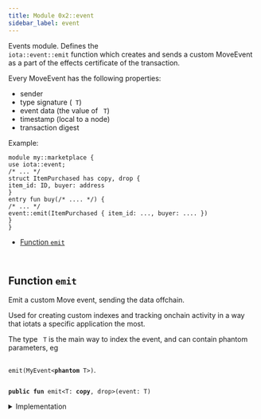 ```yaml
---
title: Module 0x2::event
sidebar_label: event
---
```


<Link id="0x2_event"/>
Events module. Defines the <code>
iota::event::emit</code> function which
creates and sends a custom MoveEvent as a part of the effects
certificate of the transaction.

Every MoveEvent has the following properties:
- sender
- type signature (<code>
T</code>)
- event data (the value of <code>
T</code>)
- timestamp (local to a node)
- transaction digest

Example:
```
module my::marketplace {
use iota::event;
/* ... */
struct ItemPurchased has copy, drop {
item_id: ID, buyer: address
}
entry fun buy(/* .... */) {
/* ... */
event::emit(ItemPurchased { item_id: ..., buyer: .... })
}
}
```


-  [Function `emit`](#0x2_event_emit)


<pre><code>
</code></pre>



<Link id="0x2_event_emit"></Link>

## Function `emit`

Emit a custom Move event, sending the data offchain.

Used for creating custom indexes and tracking onchain
activity in a way that iotats a specific application the most.

The type <code>
T</code> is the main way to index the event, and can contain
phantom parameters, eg <code>
<Link to="../iota-framework/event#0x2_event_emit">emit</Link>(MyEvent&lt;<b>phantom</b> T&gt;)</code>.


<pre><code>
<b>public</b> <b>fun</b> <Link to="../iota-framework/event#0x2_event_emit">emit</Link>&lt;T: <b>copy</b>, drop&gt;(<Link to="../iota-framework/event#0x2_event">event</Link>: T)
</code></pre>



<details>
<summary>Implementation</summary>


<pre><code>
<b>public</b> <b>native</b> <b>fun</b> <Link to="../iota-framework/event#0x2_event_emit">emit</Link>&lt;T: <b>copy</b> + drop&gt;(<Link to="../iota-framework/event#0x2_event">event</Link>: T);
</code></pre>



</details>
